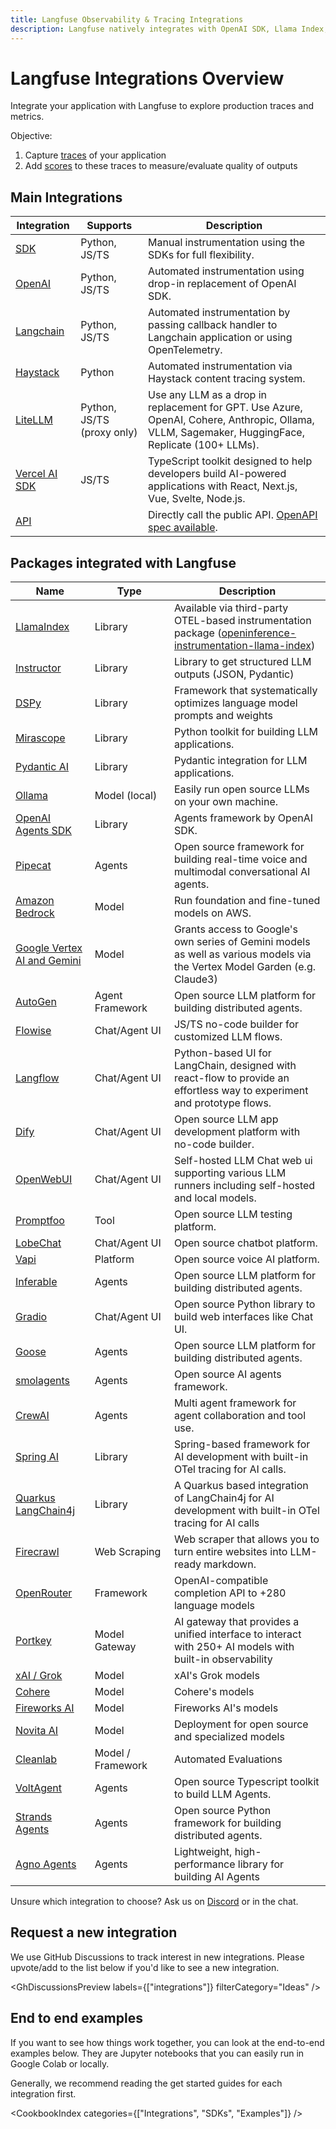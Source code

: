 ```yaml
---
title: Langfuse Observability & Tracing Integrations
description: Langfuse natively integrates with OpenAI SDK, Llama Index, Langchain (Python&JS), Vercel AI SDK, Haystack, Dify Flowise, LiteLLM and Langflow
---
```


# Langfuse Integrations Overview

Integrate your application with Langfuse to explore production traces and metrics.

Objective:

1. Capture [traces](/docs/tracing) of your application
2. Add [scores](/docs/scores) to these traces to measure/evaluate quality of outputs

## Main Integrations

| Integration                                              | Supports                   | Description                                                                                                                                      |
| -------------------------------------------------------- | -------------------------- | ------------------------------------------------------------------------------------------------------------------------------------------------ |
| [SDK](/docs/sdk)                                         | Python, JS/TS              | Manual instrumentation using the SDKs for full flexibility.                                                                                      |
| [OpenAI](/docs/integrations/openai)                      | Python, JS/TS              | Automated instrumentation using drop-in replacement of OpenAI SDK.                                                                               |
| [Langchain](/docs/integrations/langchain)                | Python, JS/TS              | Automated instrumentation by passing callback handler to Langchain application or using OpenTelemetry.                                           |
| [Haystack](/docs/integrations/haystack)                  | Python                     | Automated instrumentation via Haystack content tracing system.                                                                                   |
| [LiteLLM](/docs/integrations/litellm/tracing)            | Python, JS/TS (proxy only) | Use any LLM as a drop in replacement for GPT. Use Azure, OpenAI, Cohere, Anthropic, Ollama, VLLM, Sagemaker, HuggingFace, Replicate (100+ LLMs). |
| [Vercel AI SDK](/docs/integrations/vercel-ai-sdk)        | JS/TS                      | TypeScript toolkit designed to help developers build AI-powered applications with React, Next.js, Vue, Svelte, Node.js.                          |
| [API](/docs/api)                                         |                            | Directly call the public API. [OpenAPI spec available](https://api.reference.langfuse.com).                                                                                            |

## Packages integrated with Langfuse

| Name                                                                  | Type               | Description                                                                                                                |
| --------------------------------------------------------------------- | ------------------ | -------------------------------------------------------------------------------------------------------------------------- |
| [LlamaIndex](/docs/integrations/llama-index/get-started)              | Library            | Available via third-party OTEL-based instrumentation package ([openinference-instrumentation-llama-index](https://pypi.org/project/openinference-instrumentation-llama-index/)) |
| [Instructor](/docs/integrations/instructor)                           | Library            | Library to get structured LLM outputs (JSON, Pydantic)                                                                     |
| [DSPy](/docs/integrations/dspy)                                       | Library            | Framework that systematically optimizes language model prompts and weights                                                 |
| [Mirascope](/docs/integrations/mirascope/tracing)                     | Library            | Python toolkit for building LLM applications.                                                                              |
| [Pydantic AI](/docs/integrations/pydantic-ai)                         | Library            | Pydantic integration for LLM applications.                                                                                 |
| [Ollama](/docs/integrations/ollama)                                   | Model (local)      | Easily run open source LLMs on your own machine.                                                                           |
| [OpenAI Agents SDK](/docs/integrations/openaiagentssdk/openai-agents) | Library            | Agents framework by OpenAI SDK.                                                                                            |
| [Pipecat](/docs/integrations/pipecat)                                 | Agents             | Open source framework for building real-time voice and multimodal conversational AI agents.                                |
| [Amazon Bedrock](/docs/integrations/amazon-bedrock)                   | Model              | Run foundation and fine-tuned models on AWS.                                                                               |
| [Google Vertex AI and Gemini](/docs/integrations/google-vertex-ai)    | Model              | Grants access to Google's own series of Gemini models as well as various models via the Vertex Model Garden (e.g. Claude3) |
| [AutoGen](/docs/integrations/autogen)                                 | Agent Framework    | Open source LLM platform for building distributed agents.                                                                  |
| [Flowise](/docs/integrations/flowise)                                 | Chat/Agent&nbsp;UI | JS/TS no-code builder for customized LLM flows.                                                                            |
| [Langflow](/docs/integrations/langflow)                               | Chat/Agent&nbsp;UI | Python-based UI for LangChain, designed with react-flow to provide an effortless way to experiment and prototype flows.    |
| [Dify](/docs/integrations/dify)                                       | Chat/Agent&nbsp;UI | Open source LLM app development platform with no-code builder.                                                             |
| [OpenWebUI](/docs/integrations/openwebui)                             | Chat/Agent&nbsp;UI | Self-hosted LLM Chat web ui supporting various LLM runners including self-hosted and local models.                         |
| [Promptfoo](/docs/integrations/promptfoo)                             | Tool               | Open source LLM testing platform.                                                                                          |
| [LobeChat](/docs/integrations/lobechat)                               | Chat/Agent&nbsp;UI | Open source chatbot platform.                                                                                              |
| [Vapi](/docs/integrations/vapi)                                       | Platform           | Open source voice AI platform.                                                                                             |
| [Inferable](/docs/integrations/other/inferable)                       | Agents             | Open source LLM platform for building distributed agents.                                                                  |
| [Gradio](/docs/integrations/other/gradio)                             | Chat/Agent&nbsp;UI | Open source Python library to build web interfaces like Chat UI.                                                           |
| [Goose](/docs/integrations/goose)                                     | Agents             | Open source LLM platform for building distributed agents.                                                                  |
| [smolagents](/docs/integrations/smolagents)                           | Agents             | Open source AI agents framework.                                                                                           |
| [CrewAI](/docs/integrations/crewai)                                   | Agents             | Multi agent framework for agent collaboration and tool use.                                                                |
| [Spring AI](/docs/integrations/spring-ai)                             | Library            | Spring-based framework for AI development with built-in OTel tracing for AI calls.                                         |
| [Quarkus LangChain4j](/docs/integrations/quarkus-langchain4j)         | Library            | A Quarkus based integration of LangChain4j for AI development with built-in OTel tracing for AI calls                      |
| [Firecrawl](/docs/integrations/other/firecrawl)                       | Web Scraping       | Web scraper that allows you to turn entire websites into LLM-ready markdown.                                               |
| [OpenRouter](/docs/integrations/other/openrouter)                     | Framework          | OpenAI-compatible completion API to +280 language models                                                                   |
| [Portkey](/docs/integrations/portkey)                                 | Model Gateway      | AI gateway that provides a unified interface to interact with 250+ AI models with built-in observability               |
| [xAI / Grok](/docs/integrations/other/xai)                            | Model              | xAI's Grok models                                                                                                          |
| [Cohere](/docs/integrations/other/cohere)                             | Model              | Cohere's models                                                                                                            |
| [Fireworks AI](/docs/integrations/other/fireworks-ai)                 | Model              | Fireworks AI's models                                                                                                      |
| [Novita AI](/docs/integrations/other/novitaai)                        | Model              | Deployment for open source and specialized models                                                                          |
| [Cleanlab](/docs/integrations/other/cleanlab)                         | Model / Framework  | Automated Evaluations                                                                                                      |
| [VoltAgent](/docs/integrations/voltagent)                             | Agents             | Open source Typescript toolkit to build LLM Agents.                                                                        |
| [Strands Agents](/docs/integrations/strands-agents)                   | Agents             | Open source Python framework for building distributed agents.                                                              |
| [Agno Agents](/docs/integrations/other/agno-agents)                   | Agents             | Lightweight, high-performance library for building AI Agents                                                               |

Unsure which integration to choose? Ask us on [Discord](/discord) or in the chat.


<GitHubStarCTA />

## Request a new integration

We use GitHub Discussions to track interest in new integrations. Please upvote/add to the list below if you'd like to see a new integration.


<GhDiscussionsPreview labels={["integrations"]} filterCategory="Ideas" />

## End to end examples

If you want to see how things work together, you can look at the end-to-end examples below. They are Jupyter notebooks that you can easily run in Google Colab or locally.

<Callout type="info">
  Generally, we recommend reading the get started guides for each integration
  first.
</Callout>


<CookbookIndex categories={["Integrations", "SDKs", "Examples"]} />
